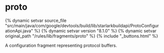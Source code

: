 <html devsite>
<head>
  <meta name="project_path" value="/_project.yaml">
  <meta name="book_path" value="/versions/8.1.0/_book.yaml">
</head>
<body>

<h1 class="page-title" id="modules.proto">proto</h1>

{% dynamic setvar source_file "src/main/java/com/google/devtools/build/lib/starlarkbuildapi/ProtoConfigurationApi.java" %}
{% dynamic setvar version "8.1.0" %}
{% dynamic setvar original_path "/rules/lib/fragments/proto" %}
{% include "_buttons.html" %}
<!-- {% raw %} -->

A configuration fragment representing protocol buffers.



</body>
</html>

<!-- {% endraw %} -->
